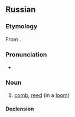 ==Russian==
{{wikipedia|lang=ru}}

===Etymology===
From {{inh|ru|sla-pro|*bьrdo}}.

===Pronunciation===
* {{ru-IPA}}

===Noun===
{{ru-noun+}}

# {{lb|ru|textiles}} [[comb]], [[reed]] (in a [[loom]])

====Declension====
{{ru-noun-table}}